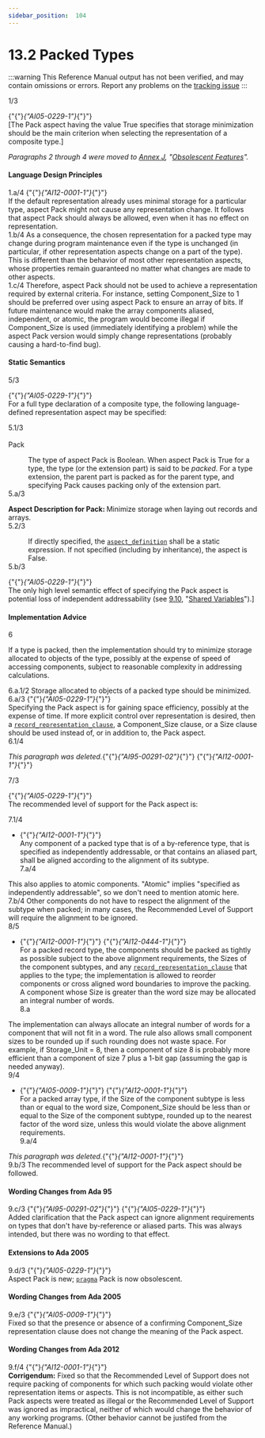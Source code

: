 ```yaml
---
sidebar_position:  104
---
```


# 13.2 Packed Types

:::warning
This Reference Manual output has not been verified,
and may contain omissions or errors.
Report any problems on the [tracking issue](https://github.com/ada-lang-io/ada-lang-io/issues/20)
:::


<AnnotatedOnly>
<MarginText>
1/3
</MarginText>
</AnnotatedOnly>
<p>{"{"}<em>{"AI05-0229-1"}</em>{"}"} <br />[The Pack aspect having the value True specifies that storage minimization should be the main criterion when selecting the representation of a composite type.] <br /></p>

<AnnotatedOnly>
<MarginText>

</MarginText>
</AnnotatedOnly>
<p><em>Paragraphs 2 through 4 were moved to <a href="../AA-J/">Annex J</a>, "<a href="../AA-J/">Obsolescent Features</a>".</em> <br /></p>


#### Language Design Principles

<AnnotatedOnly>
<MarginText>
1.a/4
</MarginText>
</AnnotatedOnly>
<Admonition type="aarm" aarm="note" title="Note: ">
{"{"}<em>{"AI12-0001-1"}</em>{"}"} <br />If the default representation already uses minimal storage for a particular type, aspect Pack might not cause any representation change. It follows that aspect Pack should always be allowed, even when it has no effect on representation.<br /></Admonition>

<AnnotatedOnly>
<MarginText>
1.b/4
</MarginText>
</AnnotatedOnly>
<Admonition type="aarm" aarm="note" title="Note: ">
As a consequence, the chosen representation for a packed type may change during program maintenance even if the type is unchanged (in particular, if other representation aspects change on a part of the type). This is different than the behavior of most other representation aspects, whose properties remain guaranteed no matter what changes are made to other aspects.<br /></Admonition>

<AnnotatedOnly>
<MarginText>
1.c/4
</MarginText>
</AnnotatedOnly>
<Admonition type="aarm" aarm="note" title="Note: ">
Therefore, aspect Pack should not be used to achieve a representation required by external criteria. For instance, setting Component_Size to 1 should be preferred over using aspect Pack to ensure an array of bits. If future maintenance would make the array components aliased, independent, or atomic, the program would become illegal if Component_Size is used (immediately identifying a problem) while the aspect Pack version would simply change representations (probably causing a hard-to-find bug). <br /></Admonition>


#### Static Semantics

<AnnotatedOnly>
<MarginText>
5/3
</MarginText>
</AnnotatedOnly>
<p>{"{"}<em>{"AI05-0229-1"}</em>{"}"} <br />For a full type declaration of a composite type, the following language-defined representation aspect may be specified:<br /></p>

<AnnotatedOnly>
<MarginText>
5.1/3
</MarginText>
</AnnotatedOnly>
<dt><br/>Pack</dt>
<dl>
<dd>The type of aspect Pack is Boolean. When aspect Pack is True for a type, the type (or the extension part) is said to be <em>packed</em>. For a type extension, the parent part is packed as for the parent type, and specifying Pack causes packing only of the extension part. <br /></dd>
<AnnotatedOnly>
<MarginText>
5.a/3
</MarginText>
</AnnotatedOnly>
</dl>
<Admonition type="aarm" aarm="note" title="Note: ">
<strong>Aspect Description for </strong><strong>Pack: </strong>Minimize storage when laying out records and arrays.<br /></Admonition>

<AnnotatedOnly>
<MarginText>
5.2/3
</MarginText>
</AnnotatedOnly>
<dl>
<dd>If directly specified, the <code><a href="../AA-13/AA-13.1#S0348">aspect_definition</a></code> shall be a static expression. If not specified (including by inheritance), the aspect is False. <br /></dd>
<AnnotatedOnly>
<MarginText>
5.b/3
</MarginText>
</AnnotatedOnly>
</dl>
<Admonition type="aarm" aarm="ramification" title="Ramification: ">
<strong></strong>{"{"}<em>{"AI05-0229-1"}</em>{"}"} <br />The only high level semantic effect of specifying the Pack aspect is potential loss of independent addressability (see <a href="../AA-9/AA-9.10">9.10</a>, "<a href="../AA-9/AA-9.10">Shared Variables</a>").] <br /></Admonition>


#### Implementation Advice

<AnnotatedOnly>
<MarginText>
6
</MarginText>
</AnnotatedOnly>
<p>If a type is packed, then the implementation should try to minimize storage allocated to objects of the type, possibly at the expense of speed of accessing components, subject to reasonable complexity in addressing calculations. <br /></p>

<AnnotatedOnly>
<MarginText>
6.a.1/2
</MarginText>
</AnnotatedOnly>
<Admonition type="aarm" aarm="implementation-advice" title="Implementation Advice">
<strong></strong>Storage allocated to objects of a packed type should be minimized.<br /></Admonition>

<AnnotatedOnly>
<MarginText>
6.a/3
</MarginText>
</AnnotatedOnly>
<Admonition type="aarm" aarm="ramification" title="Ramification: ">
<strong></strong>{"{"}<em>{"AI05-0229-1"}</em>{"}"} <br />Specifying the Pack aspect is for gaining space efficiency, possibly at the expense of time. If more explicit control over representation is desired, then a <code><a href="../AA-13/AA-13.5#S0352">record_representation_clause</a></code>, a Component_Size clause, or a Size clause should be used instead of, or in addition to, the Pack aspect. <br /></Admonition>

<AnnotatedOnly>
<MarginText>
6.1/4
</MarginText>
</AnnotatedOnly>
<p><em>This paragraph was deleted.</em>{"{"}<em>{"AI95-00291-02"}</em>{"}"} {"{"}<em>{"AI12-0001-1"}</em>{"}"} <br /></p>

<AnnotatedOnly>
<MarginText>
7/3
</MarginText>
</AnnotatedOnly>
<p>{"{"}<em>{"AI05-0229-1"}</em>{"}"} <br />The recommended level of support for the Pack aspect is: <br /></p>

<AnnotatedOnly>
<MarginText>
7.1/4
</MarginText>
</AnnotatedOnly>
<ul>
<li>{"{"}<em>{"AI12-0001-1"}</em>{"}"} <br />Any component of a packed type that is of a by-reference type, that is specified as independently addressable, or that contains an aliased part, shall be aligned according to the alignment of its subtype.<br /></li>
<AnnotatedOnly>
<MarginText>
7.a/4
</MarginText>
</AnnotatedOnly>
</ul>
<Admonition type="aarm" aarm="ramification" title="Ramification: ">
<strong></strong>This also applies to atomic components. "Atomic" implies "specified as independently addressable", so we don't need to mention atomic here.<br /></Admonition>

<AnnotatedOnly>
<MarginText>
7.b/4
</MarginText>
</AnnotatedOnly>
<Admonition type="aarm" aarm="note" title="Note: ">
Other components do not have to respect the alignment of the subtype when packed; in many cases, the Recommended Level of Support will require the alignment to be ignored. <br /></Admonition>

<AnnotatedOnly>
<MarginText>
8/5
</MarginText>
</AnnotatedOnly>
<ul>
<li>{"{"}<em>{"AI12-0001-1"}</em>{"}"} {"{"}<em>{"AI12-0444-1"}</em>{"}"} <br />For a packed record type, the components should be packed as tightly as possible subject to the above alignment requirements, the Sizes of the component subtypes, and any <code><a href="../AA-13/AA-13.5#S0352">record_representation_clause</a></code> that applies to the type; the implementation is allowed to reorder components or cross aligned word boundaries to improve the packing. A component whose Size is greater than the word size may be allocated an integral number of words.<br /></li>
<AnnotatedOnly>
<MarginText>
8.a
</MarginText>
</AnnotatedOnly>
</ul>
<Admonition type="aarm" aarm="ramification" title="Ramification: ">
<strong></strong>The implementation can always allocate an integral number of words for a component that will not fit in a word. The rule also allows small component sizes to be rounded up if such rounding does not waste space. For example, if Storage_Unit = 8, then a component of size 8 is probably more efficient than a component of size 7 plus a 1-bit gap (assuming the gap is needed anyway). <br /></Admonition>

<AnnotatedOnly>
<MarginText>
9/4
</MarginText>
</AnnotatedOnly>
<ul>
<li>{"{"}<em>{"AI05-0009-1"}</em>{"}"} {"{"}<em>{"AI12-0001-1"}</em>{"}"} <br />For a packed array type, if the Size of the component subtype is less than or equal to the word size, Component_Size should be less than or equal to the Size of the component subtype, rounded up to the nearest factor of the word size, unless this would violate the above alignment requirements.<br /></li>
<AnnotatedOnly>
<MarginText>
9.a/4
</MarginText>
</AnnotatedOnly>
</ul>
<Admonition type="aarm" aarm="note" title="Note: ">
<em>This paragraph was deleted.</em>{"{"}<em>{"AI12-0001-1"}</em>{"}"} <br /></Admonition>

<AnnotatedOnly>
<MarginText>
9.b/3
</MarginText>
</AnnotatedOnly>
<Admonition type="aarm" aarm="implementation-advice" title="Implementation Advice">
<strong></strong>The recommended level of support for the Pack aspect should be followed.<br /></Admonition>


#### Wording Changes from Ada 95

<AnnotatedOnly>
<MarginText>
9.c/3
</MarginText>
</AnnotatedOnly>
<Admonition type="aarm" aarm="note" title="Note: ">
{"{"}<em>{"AI95-00291-02"}</em>{"}"} {"{"}<em>{"AI05-0229-1"}</em>{"}"} <br />Added clarification that the Pack aspect can ignore alignment requirements on types that don't have by-reference or aliased parts. This was always intended, but there was no wording to that effect. <br /></Admonition>


#### Extensions to Ada 2005

<AnnotatedOnly>
<MarginText>
9.d/3
</MarginText>
</AnnotatedOnly>
<Admonition type="aarm" aarm="note" title="Note: ">
{"{"}<em>{"AI05-0229-1"}</em>{"}"} <br />Aspect Pack is new; <code><a href="../AA-2/AA-2.8#S0019">pragma</a></code> Pack is now obsolescent. <br /></Admonition>


#### Wording Changes from Ada 2005

<AnnotatedOnly>
<MarginText>
9.e/3
</MarginText>
</AnnotatedOnly>
<Admonition type="aarm" aarm="correction" title="Correction:">
{"{"}<em>{"AI05-0009-1"}</em>{"}"} <strong><br /></strong> Fixed so that the presence or absence of a confirming Component_Size representation clause does not change the meaning of the Pack aspect. <br /></Admonition>


#### Wording Changes from Ada 2012

<AnnotatedOnly>
<MarginText>
9.f/4
</MarginText>
</AnnotatedOnly>
<Admonition type="aarm" aarm="note" title="Note: ">
{"{"}<em>{"AI12-0001-1"}</em>{"}"} <strong><br />Corrigendum:</strong> Fixed so that the Recommended Level of Support does not require packing of components for which such packing would violate other representation items or aspects. This is not incompatible, as either such Pack aspects were treated as illegal or the Recommended Level of Support was ignored as impractical, neither of which would change the behavior of any working programs. (Other behavior cannot be justifed from the Reference Manual.) <br /></Admonition>

